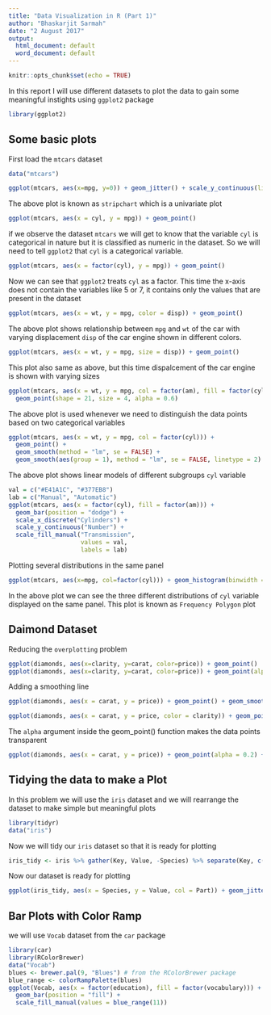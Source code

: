 ---
title: "Data Visualization in R (Part 1)"
author: "Bhaskarjit Sarmah"
date: "2 August 2017"
output:
  html_document: default
  word_document: default
---

```{r setup, include=FALSE}
knitr::opts_chunk$set(echo = TRUE)
```


In this report I will use different datasets to plot the data to gain some meaningful instights using `ggplot2` package

```{r message=FALSE, warning=FALSE}
library(ggplot2)
```  

## Some basic plots  
  
First load the `mtcars` dataset 
```{r}
data("mtcars")
```  
  
```{r}
ggplot(mtcars, aes(x=mpg, y=0)) + geom_jitter() + scale_y_continuous(limits = c(-2,2))
```  
  
The above plot is known as `stripchart` which is a univariate plot  
```{r}
ggplot(mtcars, aes(x = cyl, y = mpg)) + geom_point()
```  
  

if we observe the dataset `mtcars` we will get to know that the variable `cyl` is categorical in nature but it is classified as numeric in the dataset. So we will need to tell `ggplot2` that `cyl` is a categorical variable.

```{r}
ggplot(mtcars, aes(x = factor(cyl), y = mpg)) + geom_point()
```  
  
Now we can see that `ggplot2` treats `cyl` as a factor. This time the x-axis does not contain the variables like 5 or 7, it contains only the values that are present in the dataset  

```{r}
ggplot(mtcars, aes(x = wt, y = mpg, color = disp)) + geom_point()
```  
  
The above plot shows relationship between `mpg` and `wt` of the car with varying displacement `disp` of the car engine shown in different colors.  

```{r}
ggplot(mtcars, aes(x = wt, y = mpg, size = disp)) + geom_point()
```  
  
This plot also same as above, but this time dispalcement of the car engine is shown with varying sizes  
  
```{r}
ggplot(mtcars, aes(x = wt, y = mpg, col = factor(am), fill = factor(cyl))) + 
  geom_point(shape = 21, size = 4, alpha = 0.6)
```  
  
The above plot is used whenever we need to distinguish the data points based on two categorical variables  

```{r}
ggplot(mtcars, aes(x = wt, y = mpg, col = factor(cyl))) + 
  geom_point() + 
  geom_smooth(method = "lm", se = FALSE) +
  geom_smooth(aes(group = 1), method = "lm", se = FALSE, linetype = 2)
```  
  
The above plot shows linear models of different subgroups `cyl` variable  
  
```{r} 
val = c("#E41A1C", "#377EB8")
lab = c("Manual", "Automatic")
ggplot(mtcars, aes(x = factor(cyl), fill = factor(am))) +
  geom_bar(position = "dodge") +
  scale_x_discrete("Cylinders") + 
  scale_y_continuous("Number") +
  scale_fill_manual("Transmission", 
                    values = val,
                    labels = lab) 
```  
  
Plotting several distributions in the same panel  
```{r}
ggplot(mtcars, aes(x=mpg, col=factor(cyl))) + geom_histogram(binwidth = 1, position = "identity") + geom_freqpoly(binwidth = 1)
```  
  
In the above plot we can see the three different distributions of `cyl` variable displayed on the same panel. This plot is known as `Frequency Polygon` plot  
  

## Daimond Dataset  
  
Reducing the `overplotting` problem  
```{r out.width=c('450px', '450px'), fig.show='hold'}
ggplot(diamonds, aes(x=clarity, y=carat, color=price)) + geom_point()
ggplot(diamonds, aes(x=clarity, y=carat, color=price)) + geom_point(alpha=0.5, position = "jitter")
```  
  

Adding a smoothing line
```{r message=FALSE, warning=FALSE}
ggplot(diamonds, aes(x = carat, y = price)) + geom_point() + geom_smooth()
```  
```{r message=FALSE, warning=FALSE}
ggplot(diamonds, aes(x = carat, y = price, color = clarity)) + geom_point(alpha = 0.2)
```  
  
The `alpha` argument inside the geom_point() function makes the data points transparent  
  
```{r message=FALSE, warning=FALSE}
ggplot(diamonds, aes(x = carat, y = price)) + geom_point(alpha = 0.2) + geom_smooth(aes(col = clarity), se = FALSE)
```  
  
## Tidying the data to make a Plot
In this problem we will use the `iris` dataset and we will rearrange the dataset to make simple but meaningful plots
```{r message=FALSE, warning=FALSE}
library(tidyr)
data("iris")
```  
  
Now we will tidy our `iris` dataset so that it is ready for plotting
```{r}
iris_tidy <- iris %>% gather(Key, Value, -Species) %>% separate(Key, c("Part", "Measure"), "\\.")  
```  
  
Now our dataset is ready for plotting
```{r}
ggplot(iris_tidy, aes(x = Species, y = Value, col = Part)) + geom_jitter() + facet_grid(. ~ Measure)
```  
  
## Bar Plots with Color Ramp
we will use `Vocab` dataset from the `car` package  
```{r message=FALSE, warning=FALSE}
library(car)
library(RColorBrewer)
data("Vocab")
blues <- brewer.pal(9, "Blues") # from the RColorBrewer package
blue_range <- colorRampPalette(blues)
ggplot(Vocab, aes(x = factor(education), fill = factor(vocabulary))) +
  geom_bar(position = "fill") +
  scale_fill_manual(values = blue_range(11))
```  
  
